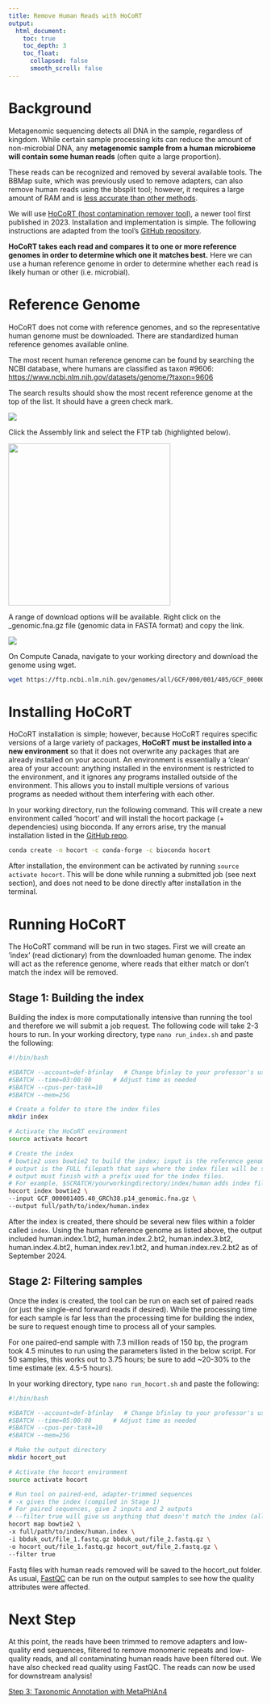 ```yaml
---
title: Remove Human Reads with HoCoRT
output:
  html_document:
    toc: true     
    toc_depth: 3     
    toc_float:       
      collapsed: false       
      smooth_scroll: false 
---
```


# Background

Metagenomic sequencing detects all DNA in the sample, regardless of kingdom.
While certain sample processing kits can reduce the amount of non-microbial DNA,
any **metagenomic sample from a human microbiome will contain some human reads**
(often quite a large proportion).

These reads can be recognized and removed by several available tools. The BBMap
suite, which was previously used to remove adapters, can also remove human reads
using the bbsplit tool; however, it requires a large amount of RAM and is [less
accurate than other
methods](https://link.springer.com/article/10.1186/s12859-023-05492-w).

We will use [HoCoRT (host contamination remover
tool)](https://link.springer.com/article/10.1186/s12859-023-05492-w), a newer
tool first published in 2023. Installation and implementation is simple. The
following instructions are adapted from the tool's [GitHub
repository](https://github.com/ignasrum/hocort?tab=readme-ov-file).

**HoCoRT takes each read and compares it to one or more reference genomes in
order to determine which one it matches best.** Here we can use a human
reference genome in order to determine whether each read is likely human or
other (i.e. microbial).

# Reference Genome

HoCoRT does not come with reference genomes, and so the representative human
genome must be downloaded. There are standardized human reference genomes
available online.

The most recent human reference genome can be found by searching the NCBI
database, where humans are classified as taxon #9606:
<https://www.ncbi.nlm.nih.gov/datasets/genome/?taxon=9606>

The search results should show the most recent reference genome at the top of
the list. It should have a green check mark.

![](images/ncbi_refgenome.JPG)

Click the Assembly link and select the FTP tab (highlighted below).

![](images/genome_ftp.JPG){width="321"}

A range of download options will be available. Right click on the
\_genomic.fna.gz file (genomic data in FASTA format) and copy the link.

![](images/genome_alloptions.JPG)

On Compute Canada, navigate to your working directory and download the genome
using wget.

```bash
wget https://ftp.ncbi.nlm.nih.gov/genomes/all/GCF/000/001/405/GCF_000001405.40_GRCh38.p14/GCF_000001405.40_GRCh38.p14_genomic.fna.gz
```

# Installing HoCoRT

HoCoRT installation is simple; however, because HoCoRT requires specific
versions of a large variety of packages, **HoCoRT must be installed into a new
environment** so that it does not overwrite any packages that are already
installed on your account. An environment is essentially a 'clean' area of your
account: anything installed in the environment is restricted to the environment,
and it ignores any programs installed outside of the environment. This allows
you to install multiple versions of various programs as needed without them
interfering with each other.

In your working directory, run the following command. This will create a new
environment called 'hocort' and will install the hocort package (+ dependencies)
using bioconda. If any errors arise, try the manual installation listed in the
[GitHub repo](https://github.com/ignasrum/hocort?tab=readme-ov-file).

```bash
conda create -n hocort -c conda-forge -c bioconda hocort
```

After installation, the environment can be activated by running
`source activate hocort`. This will be done while running a submitted job (see
next section), and does not need to be done directly after installation in the
terminal.

# Running HoCoRT

The HoCoRT command will be run in two stages. First we will create an 'index'
(read dictionary) from the downloaded human genome. The index will act as the
reference genome, where reads that either match or don't match the index will be
removed.

## Stage 1: Building the index

Building the index is more computationally intensive than running the tool and
therefore we will submit a job request. The following code will take 2-3 hours
to run. In your working directory, type `nano run_index.sh` and paste the
following:

```bash
#!/bin/bash

#SBATCH --account=def-bfinlay   # Change bfinlay to your professor's username
#SBATCH --time=03:00:00      # Adjust time as needed
#SBATCH --cpus-per-task=10
#SBATCH --mem=25G

# Create a folder to store the index files
mkdir index

# Activate the HoCoRT environment
source activate hocort

# Create the index
# bowtie2 uses bowtie2 to build the index; input is the reference genome;
# output is the FULL filepath that says where the index files will be stored.
# output must finish with a prefix used for the index files.
# For example, $SCRATCH/yourworkingdirectory/index/human adds index files called human.index.1.bt2, human.index.2.bt2, etc to the index folder created above
hocort index bowtie2 \
--input GCF_000001405.40_GRCh38.p14_genomic.fna.gz \
--output full/path/to/index/human.index
```

After the index is created, there should be several new files within a folder
called `index`. Using the human reference genome as listed above, the output
included human.index.1.bt2, human.index.2.bt2, human.index.3.bt2,
human.index.4.bt2, human.index.rev.1.bt2, and human.index.rev.2.bt2 as of
September 2024.

## Stage 2: Filtering samples

Once the index is created, the tool can be run on each set of paired reads (or
just the single-end forward reads if desired). While the processing time for
each sample is far less than the processing time for building the index, be sure
to request enough time to process all of your samples.

For one paired-end sample with 7.3 million reads of 150 bp, the program took 4.5
minutes to run using the parameters listed in the below script. For 50 samples,
this works out to 3.75 hours; be sure to add \~20-30% to the time estimate (ex.
4.5-5 hours).

In your working directory, type `nano run_hocort.sh` and paste the following:

```bash
#!/bin/bash

#SBATCH --account=def-bfinlay   # Change bfinlay to your professor's username
#SBATCH --time=05:00:00      # Adjust time as needed
#SBATCH --cpus-per-task=10
#SBATCH --mem=25G

# Make the output directory
mkdir hocort_out

# Activate the hocort environment
source activate hocort

# Run tool on paired-end, adapter-trimmed sequences
# -x gives the index (compiled in Stage 1)
# For paired sequences, give 2 inputs and 2 outputs
# --filter true will give us anything that doesn't match the index (all non-human reads in this case)
hocort map bowtie2 \
-x full/path/to/index/human.index \
-i bbduk_out/file_1.fastq.gz bbduk_out/file_2.fastq.gz \
-o hocort_out/file_1.fastq.gz hocort_out/file_2.fastq.gz \
--filter true
```

Fastq files with human reads removed will be saved to the hocort_out folder. As
usual,
[FastQC](https://armetcal.github.io/Bioinformatic-Tool-Wikipedia/read_filtering/fastqc.html)
can be run on the output samples to see how the quality attributes were
affected.

# Next Step

At this point, the reads have been trimmed to remove adapters and low-quality
end sequences, filtered to remove monomeric repeats and low-quality reads, and
all contaminating human reads have been filtered out. We have also checked read
quality using FastQC. The reads can now be used for downstream analysis!

[Step 3: Taxonomic Annotation with
MetaPhlAn4](https://armetcal.github.io/Bioinformatic-Tool-Wikipedia/annotation)
